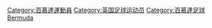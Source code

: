 {{Commons cat|Association football players from Bermuda}}

[[Category:百慕達運動員|Category:百慕達運動員]]
[[Category:英国足球运动员|Category:英国足球运动员]]
[[Category:百慕達足球|Category:百慕達足球]]
[[Category:各国足球运动员|Bermuda]]